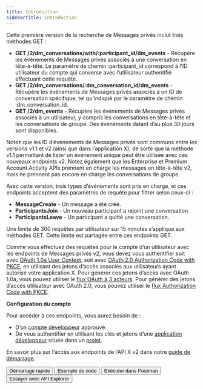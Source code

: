 ```yaml
---
title: Introduction
sidebarTitle: Introduction
---
```



Cette première version de la recherche de Messages privés inclut trois méthodes GET :

* **GET /2/dm_conversations/with/:participant_id/dm_events** - Récupère les événements de Messages privés associés à une conversation en tête-à-tête. Le paramètre de chemin :participant_id correspond à l’ID utilisateur du compte qui converse avec l’utilisateur authentifié effectuant cette requête.
* **GET /2/dm_conversations/:dm_conversation_id/dm_events** - Récupère les événements de Messages privés associés à un ID de conversation spécifique, tel qu’indiqué par le paramètre de chemin :dm_conversation_id.
* **GET /2/dm_events** - Récupère les événements de Messages privés associés à un utilisateur, y compris les conversations en tête-à-tête et les conversations de groupe. Des événements datant d’au plus 30 jours sont disponibles.

Notez que les ID d’événements de Messages privés sont communs entre les versions v1.1 et v2 (ainsi que dans l’application X), de sorte que la méthode v1.1 permettant de lister un événement unique peut être utilisée avec ces nouveaux endpoints v2. Notez également que les Enterprise et Premium Account Activity APIs prennent en charge les messages en tête-à-tête v2, mais ne prennent pas encore en charge les conversations de groupe.

Avec cette version, trois types d’événements sont pris en charge, et ces endpoints acceptent des paramètres de requête pour filtrer selon ceux-ci :

* **MessageCreate** - Un message a été créé.
* **ParticipantsJoin** - Un nouveau participant a rejoint une conversation.
* **ParticipantsLeave** - Un participant a quitté une conversation.

Une limite de 300 requêtes par utilisateur sur 15 minutes s’applique aux méthodes GET. Cette limite est partagée entre ces endpoints GET.

Comme vous effectuez des requêtes pour le compte d’un utilisateur avec les endpoints de Messages privés v2, vous devez vous authentifier soit avec [OAuth 1.0a User Context](/fr/resources/fundamentals/authentication), soit avec [OAuth 2.0 Authorization Code with PKCE](/fr/resources/fundamentals/authentication#oauth-2-0-authorization-code-flow-with-pkce-3), en utilisant des jetons d’accès associés aux utilisateurs ayant autorisé votre application X. Pour générer ces jetons d’accès avec OAuth 1.0a, vous pouvez utiliser le [flux OAuth à 3 acteurs](/fr/resources/fundamentals/authentication#obtaining-access-tokens-using-3-legged-oauth-flow). Pour générer des jetons d’accès utilisateur avec OAuth 2.0, vous pouvez utiliser le [flux Authorization Code with PKCE](/fr/resources/fundamentals/authentication#oauth-2-0-authorization-code-flow-with-pkce-2).

**Configuration du compte**

Pour accéder à ces endpoints, vous aurez besoin de :

* D’un [compte développeur](https://developer.x.com/en/portal/petition/essential/basic-info) approuvé.
* De vous authentifier en utilisant les clés et jetons d’une [application développeur](/fr/resources/fundamentals/developer-apps) située dans un [projet](/fr/resources/fundamentals/projects).

En savoir plus sur l’accès aux endpoints de l’API X v2 dans notre [guide de démarrage](/fr/x-api/getting-started/getting-access).

<div className="flex space-x-2">
  <Button href="/fr/x-api/direct-messages/lookup/quickstart">
    Démarrage rapide
  </Button>

  <Button href="https://github.com/xdevplatform/Twitter-API-v2-sample-code">
    Exemple de code
  </Button>

  <Button href="https://app.getpostman.com/run-collection/9956214-784efcda-ed4c-4491-a4c0-a26470a67400">
    Exécuter dans Postman
  </Button>

  <Button href="https://developer.x.com/apitools/api?endpoint=/2/tweets&method=get">
    Essayer avec API Explorer
  </Button>
</div>
